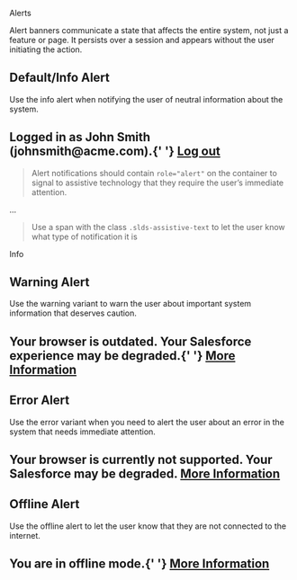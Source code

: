 
Alerts

<div className="lead">
  Alert banners communicate a state that affects the entire system, not just a feature or page. It persists over a session and appears without the user initiating the action.
</div>

## Default/Info Alert

Use the info alert when notifying the user of neutral information about the system.

<Example title="Informational alert">
  <CodeView>
    <Alert type="info">
      <UtilityIcon
        containerClassName="slds-m-right_x-small"
        className="slds-icon_x-small"
        assistiveText={false}
        symbol="user"
      />
      <h2>
        Logged in as John Smith (johnsmith@acme.com).{' '}
        <a href="javascript:void(0);">Log out</a>
      </h2>
    </Alert>
  </CodeView>
</Example>

<Blockquote type="a11y" header="Accessible Role">
  Alert notifications should contain <code className="doc">role="alert"</code> on the container to signal to assistive technology that they require the user’s immediate attention.
</Blockquote>

<CodeBlock toggleCode={false}>
  <div className="slds-notify slds-notify_alert slds-theme_alert-texture slds-theme_info" role="alert">...</div>
</CodeBlock>

<Blockquote type="a11y" header="Accessibility Note">
  Use a span with the class <code className="doc">.slds-assistive-text</code> to let the user know what type of notification it is
</Blockquote>

<CodeBlock toggleCode={false}>
  <span className="slds-assistive-text">Info</span>
</CodeBlock>

## Warning Alert

Use the warning variant to warn the user about important system information that deserves caution.

<Example title="Warning alert">
  <CodeView>
    <Alert type="warning">
      <UtilityIcon
        containerClassName="slds-m-right_x-small"
        className="slds-icon_x-small"
        assistiveText={false}
        symbol="warning"
      />
      <h2>
        Your browser is outdated. Your Salesforce experience may be degraded.{' '}
        <a href="javascript:void(0);">More Information</a>
      </h2>
    </Alert>
  </CodeView>
</Example>

## Error Alert

Use the error variant when you need to alert the user about an error in the system that needs immediate attention.

<Example title="Error alert">
  <CodeView>
    <Alert type="error">
      <UtilityIcon
        containerClassName="slds-m-right_x-small"
        className="slds-icon_x-small"
        assistiveText={false}
        symbol="ban"
      />
      <h2>
        Your browser is currently not supported. Your Salesforce may be
        degraded. <a href="javascript:void(0);">More Information</a>
      </h2>
    </Alert>
  </CodeView>
</Example>

## Offline Alert

Use the offline alert to let the user know that they are not connected to the internet.

<Example title="Offline alert">
  <CodeView>
    <Alert type="offline">
      <UtilityIcon
        containerClassName="slds-m-right_x-small"
        className="slds-icon_x-small"
        assistiveText={false}
        symbol="offline"
      />
      <h2>
        You are in offline mode.{' '}
        <a href="javascript:void(0);">More Information</a>
      </h2>
    </Alert>
  </CodeView>
</Example>
